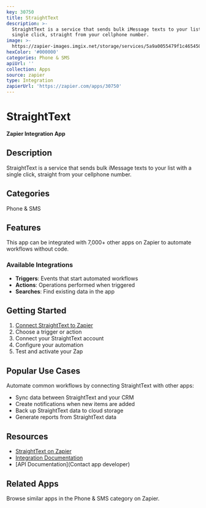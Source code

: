```yaml
---
key: 30750
title: StraightText
description: >-
  StraightText is a service that sends bulk iMessage texts to your list with a
  single click, straight from your cellphone number.
image: >-
  https://zapier-images.imgix.net/storage/services/5a9a0055479f1c465450f3a20261efe2.png?auto=format%2Ccompress&ixlib=python-3.0.0&q=50
hexColor: '#000000'
categories: Phone & SMS
apiUrl: ''
collection: Apps
source: zapier
type: Integration
zapierUrl: 'https://zapier.com/apps/30750'
---
```

# StraightText

**Zapier Integration App**

## Description

StraightText is a service that sends bulk iMessage texts to your list with a single click, straight from your cellphone number.

## Categories

Phone & SMS

## Features

This app can be integrated with 7,000+ other apps on Zapier to automate workflows without code.

### Available Integrations

- **Triggers**: Events that start automated workflows
- **Actions**: Operations performed when triggered
- **Searches**: Find existing data in the app

## Getting Started

1. [Connect StraightText to Zapier](https://zapier.com/apps/30750)
2. Choose a trigger or action
3. Connect your StraightText account
4. Configure your automation
5. Test and activate your Zap

## Popular Use Cases

Automate common workflows by connecting StraightText with other apps:

- Sync data between StraightText and your CRM
- Create notifications when new items are added
- Back up StraightText data to cloud storage
- Generate reports from StraightText data

## Resources

- [StraightText on Zapier](https://zapier.com/apps/30750)
- [Integration Documentation](https://zapier.com/apps/30750/integrations)
- [API Documentation](Contact app developer)

## Related Apps

Browse similar apps in the Phone & SMS category on Zapier.
